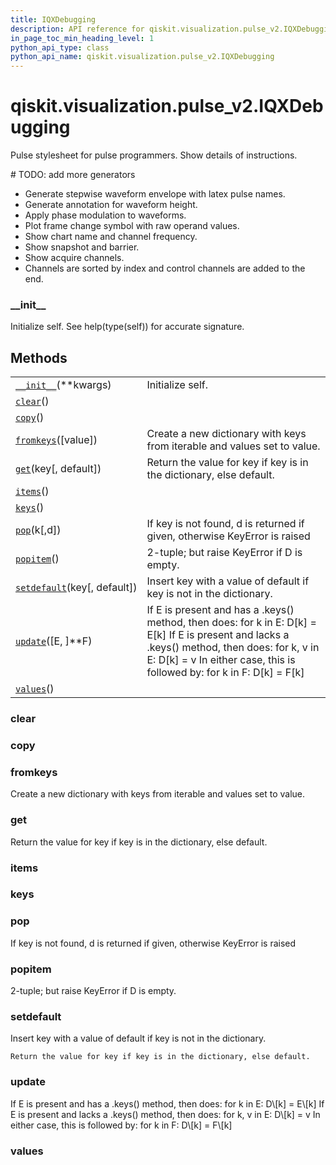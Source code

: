 ```yaml
---
title: IQXDebugging
description: API reference for qiskit.visualization.pulse_v2.IQXDebugging
in_page_toc_min_heading_level: 1
python_api_type: class
python_api_name: qiskit.visualization.pulse_v2.IQXDebugging
---
```


# qiskit.visualization.pulse\_v2.IQXDebugging

<Class id="qiskit.visualization.pulse_v2.IQXDebugging" isDedicatedPage={true} github="https://github.com/qiskit/qiskit/tree/stable/0.17/qiskit/visualization/pulse_v2/stylesheet.py" signature="IQXDebugging(**kwargs)">
  Pulse stylesheet for pulse programmers. Show details of instructions.

  \# TODO: add more generators

  *   Generate stepwise waveform envelope with latex pulse names.
  *   Generate annotation for waveform height.
  *   Apply phase modulation to waveforms.
  *   Plot frame change symbol with raw operand values.
  *   Show chart name and channel frequency.
  *   Show snapshot and barrier.
  *   Show acquire channels.
  *   Channels are sorted by index and control channels are added to the end.

  ### \_\_init\_\_

  <Function id="qiskit.visualization.pulse_v2.IQXDebugging.__init__" signature="__init__(**kwargs)">
    Initialize self. See help(type(self)) for accurate signature.
  </Function>

  ## Methods

  |                                                                                                                                                 |                                                                                                                                                                                                                               |
  | ----------------------------------------------------------------------------------------------------------------------------------------------- | ----------------------------------------------------------------------------------------------------------------------------------------------------------------------------------------------------------------------------- |
  | [`__init__`](#qiskit.visualization.pulse_v2.IQXDebugging.__init__ "qiskit.visualization.pulse_v2.IQXDebugging.__init__")(\*\*kwargs)            | Initialize self.                                                                                                                                                                                                              |
  | [`clear`](#qiskit.visualization.pulse_v2.IQXDebugging.clear "qiskit.visualization.pulse_v2.IQXDebugging.clear")()                               |                                                                                                                                                                                                                               |
  | [`copy`](#qiskit.visualization.pulse_v2.IQXDebugging.copy "qiskit.visualization.pulse_v2.IQXDebugging.copy")()                                  |                                                                                                                                                                                                                               |
  | [`fromkeys`](#qiskit.visualization.pulse_v2.IQXDebugging.fromkeys "qiskit.visualization.pulse_v2.IQXDebugging.fromkeys")(\[value])              | Create a new dictionary with keys from iterable and values set to value.                                                                                                                                                      |
  | [`get`](#qiskit.visualization.pulse_v2.IQXDebugging.get "qiskit.visualization.pulse_v2.IQXDebugging.get")(key\[, default])                      | Return the value for key if key is in the dictionary, else default.                                                                                                                                                           |
  | [`items`](#qiskit.visualization.pulse_v2.IQXDebugging.items "qiskit.visualization.pulse_v2.IQXDebugging.items")()                               |                                                                                                                                                                                                                               |
  | [`keys`](#qiskit.visualization.pulse_v2.IQXDebugging.keys "qiskit.visualization.pulse_v2.IQXDebugging.keys")()                                  |                                                                                                                                                                                                                               |
  | [`pop`](#qiskit.visualization.pulse_v2.IQXDebugging.pop "qiskit.visualization.pulse_v2.IQXDebugging.pop")(k\[,d])                               | If key is not found, d is returned if given, otherwise KeyError is raised                                                                                                                                                     |
  | [`popitem`](#qiskit.visualization.pulse_v2.IQXDebugging.popitem "qiskit.visualization.pulse_v2.IQXDebugging.popitem")()                         | 2-tuple; but raise KeyError if D is empty.                                                                                                                                                                                    |
  | [`setdefault`](#qiskit.visualization.pulse_v2.IQXDebugging.setdefault "qiskit.visualization.pulse_v2.IQXDebugging.setdefault")(key\[, default]) | Insert key with a value of default if key is not in the dictionary.                                                                                                                                                           |
  | [`update`](#qiskit.visualization.pulse_v2.IQXDebugging.update "qiskit.visualization.pulse_v2.IQXDebugging.update")(\[E, ]\*\*F)                 | If E is present and has a .keys() method, then does: for k in E: D\[k] = E\[k] If E is present and lacks a .keys() method, then does: for k, v in E: D\[k] = v In either case, this is followed by: for k in F: D\[k] = F\[k] |
  | [`values`](#qiskit.visualization.pulse_v2.IQXDebugging.values "qiskit.visualization.pulse_v2.IQXDebugging.values")()                            |                                                                                                                                                                                                                               |

  ### clear

  <Function id="qiskit.visualization.pulse_v2.IQXDebugging.clear" signature="clear() → None. Remove all items from D." />

  ### copy

  <Function id="qiskit.visualization.pulse_v2.IQXDebugging.copy" signature="copy() → a shallow copy of D" />

  ### fromkeys

  <Function id="qiskit.visualization.pulse_v2.IQXDebugging.fromkeys" signature="fromkeys(value=None, /)">
    Create a new dictionary with keys from iterable and values set to value.
  </Function>

  ### get

  <Function id="qiskit.visualization.pulse_v2.IQXDebugging.get" signature="get(key, default=None, /)">
    Return the value for key if key is in the dictionary, else default.
  </Function>

  ### items

  <Function id="qiskit.visualization.pulse_v2.IQXDebugging.items" signature="items() → a set-like object providing a view on D’s items" />

  ### keys

  <Function id="qiskit.visualization.pulse_v2.IQXDebugging.keys" signature="keys() → a set-like object providing a view on D’s keys" />

  ### pop

  <Function id="qiskit.visualization.pulse_v2.IQXDebugging.pop" signature="pop(k[, d]) → v, remove specified key and return the corresponding value.">
    If key is not found, d is returned if given, otherwise KeyError is raised
  </Function>

  ### popitem

  <Function id="qiskit.visualization.pulse_v2.IQXDebugging.popitem" signature="popitem() → (k, v), remove and return some (key, value) pair as a">
    2-tuple; but raise KeyError if D is empty.
  </Function>

  ### setdefault

  <Function id="qiskit.visualization.pulse_v2.IQXDebugging.setdefault" signature="setdefault(key, default=None, /)">
    Insert key with a value of default if key is not in the dictionary.

    Return the value for key if key is in the dictionary, else default.
  </Function>

  ### update

  <Function id="qiskit.visualization.pulse_v2.IQXDebugging.update" signature="update([E, ]**F) → None. Update D from dict/iterable E and F.">
    If E is present and has a .keys() method, then does: for k in E: D\[k] = E\[k] If E is present and lacks a .keys() method, then does: for k, v in E: D\[k] = v In either case, this is followed by: for k in F: D\[k] = F\[k]
  </Function>

  ### values

  <Function id="qiskit.visualization.pulse_v2.IQXDebugging.values" signature="values() → an object providing a view on D’s values" />
</Class>

